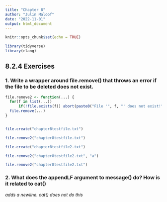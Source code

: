 ```yaml
---
title: "Chapter 8"
author: "Julin Maloof"
date: "2022-11-01"
output: html_document
---
```


```r
knitr::opts_chunk$set(echo = TRUE)
```

```r
library(tidyverse)
library(rlang)
```

## 8.2.4 Exercises

### 1. Write a wrapper around file.remove() that throws an error if the file to be deleted does not exist.

```r

file.remove2 <- function(...) {
  for(f in list(...)) 
      if(!file.exists(f)) abort(paste0("File '", f, "' does not exist!"))
  file.remove(...)
}


file.create("chapter8testfile.txt")

file.remove2("chapter8testfile.txt")

file.create("chapter8testfile2.txt")

file.remove2("chapter8testfile2.txt", "a")

file.remove2("chapter8testfile2.txt")

```


### 2. What does the appendLF argument to message() do? How is it related to cat()

_adds a newline.  cat() does not do this_